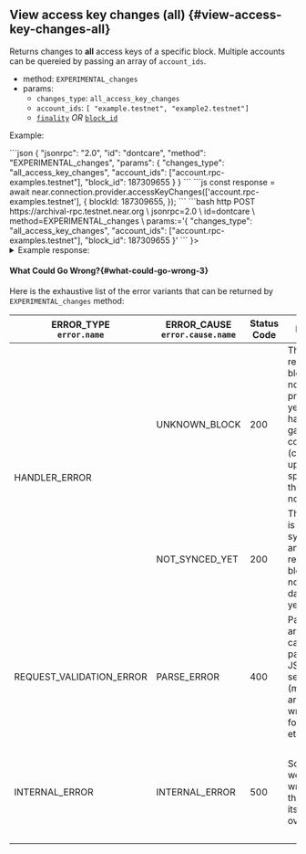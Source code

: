 
## View access key changes (all) {#view-access-key-changes-all}

Returns changes to <strong>all</strong> access keys of a specific block.
Multiple accounts can be quereied by passing an array of `account_ids`.

- method: `EXPERIMENTAL_changes`
- params:
  - `changes_type`: `all_access_key_changes`
  - `account_ids`: `[ "example.testnet", "example2.testnet"]`
  - [`finality`](/api/rpc/setup#using-finality-param) _OR_ [`block_id`](/api/rpc/setup#using-block_id-param)

Example:

<Tabs groupId="code-tabs">
  <TabItem value="json" label="JSON" default>
      ```json
      {
        "jsonrpc": "2.0",
        "id": "dontcare",
        "method": "EXPERIMENTAL_changes",
        "params": {
          "changes_type": "all_access_key_changes",
          "account_ids": ["account.rpc-examples.testnet"],
          "block_id": 187309655
        }
      }
      ```
  </TabItem>
  <TabItem value="js" label="JavaScript">
      ```js
      const response = await near.connection.provider.accessKeyChanges(['account.rpc-examples.testnet'], {
        blockId: 187309655,
      });
      ```
  </TabItem>
  <TabItem value="http" label="HTTPie">
      ```bash
      http POST https://archival-rpc.testnet.near.org \
        jsonrpc=2.0 \
        id=dontcare \
        method=EXPERIMENTAL_changes \
        params:='{
          "changes_type": "all_access_key_changes",
          "account_ids": ["account.rpc-examples.testnet"],
          "block_id": 187309655
        }'
      ```
  </TabItem>
  <TabItem value="Lantstool" label={<LantstoolLabel />}>
    <TryOutOnLantstool path="docs/5.api/rpc/access-keys/get-changes-for-account-keys.json" />
  </TabItem>
</Tabs>

<details>
  <summary>Example response: </summary>
    ```json
    {
      "jsonrpc": "2.0",
      "result": {
        "block_hash": "6EDgS3zF9aoBMfdHqthQTQtudt7JzdLBbkTb6Jn4wfP9",
        "changes": [
          {
            "cause": {
              "receipt_hash": "9meU2ibDyJS2ga4se7j5knsWetKrXaw5qBpwrYgN1Qeh",
              "type": "receipt_processing"
            },
            "change": {
              "access_key": {
                "nonce": 187309654000000,
                "permission": "FullAccess"
              },
              "account_id": "account.rpc-examples.testnet",
              "public_key": "ed25519:vJBU18AtvePANmepMoY3rtV3wt1RHwqoktak82E4d2M"
            },
            "type": "access_key_update"
          },
          {
            "cause": {
              "receipt_hash": "9meU2ibDyJS2ga4se7j5knsWetKrXaw5qBpwrYgN1Qeh",
              "type": "receipt_processing"
            },
            "change": {
              "access_key": {
                "nonce": 187309654000000,
                "permission": {
                  "FunctionCall": {
                    "allowance": "150000000000000000000000",
                    "method_names": [
                      "write_record",
                      "get_record",
                      "get_greeting",
                      "__contract_abi",
                      "contract_source_metadata"
                    ],
                    "receiver_id": "contract.rpc-examples.testnet"
                  }
                }
              },
              "account_id": "account.rpc-examples.testnet",
              "public_key": "ed25519:EddTahJwZpJjYPPmat7DBm1m2vdrFBzVv7e3T4hzkENd"
            },
            "type": "access_key_update"
          }
        ]
      },
      "id": "dontcare"
    }
    ```
</details>

#### What Could Go Wrong?{#what-could-go-wrong-3}

<ErrorSchemaDescription />

Here is the exhaustive list of the error variants that can be returned
by `EXPERIMENTAL_changes` method:

<table className="custom-stripe">
  <thead>
    <tr>
      <th>
        ERROR_TYPE
        <br />
        <code>error.name</code>
      </th>
      <th>
        ERROR_CAUSE
        <br />
        <code>error.cause.name</code>
      </th>
      <th>Status Code</th>
      <th>Reason</th>
      <th>Solution</th>
    </tr>
  </thead>
  <tbody>
    <tr>
      <td rowspan="2">HANDLER_ERROR</td>
      <td>UNKNOWN_BLOCK</td>
      <td>200</td>
      <td>
        The requested block has not been produced yet or it has been garbage-collected (cleaned up
        to save space on the RPC node)
      </td>
      <td>
        <ul>
          <li>Check that the requested block is legit</li>
          <li>
            If the block had been produced more than 5 epochs ago, try to send your request to{' '}
            <a
              href="https://near-nodes.io/intro/node-types#archival-node"
              target="_blank"
              rel="noopener noreferrer"
            >
              an archival node
            </a>
          </li>
        </ul>
      </td>
    </tr>
    <tr>
      <td>NOT_SYNCED_YET</td>
      <td>200</td>
      <td>The node is still syncing and the requested block is not in the database yet</td>
      <td>
        <ul>
          <li>Wait until the node finish syncing</li>
          <li>Send a request to a different node which is synced</li>
        </ul>
      </td>
    </tr>
    <tr className="stripe">
      <td>REQUEST_VALIDATION_ERROR</td>
      <td>PARSE_ERROR</td>
      <td>400</td>
      <td>
        Passed arguments can't be parsed by JSON RPC server (missing arguments, wrong format, etc.)
      </td>
      <td>
        <ul>
          <li>Check the arguments passed and pass the correct ones</li>
          <li>
            Check <code>error.cause.info</code> for more details
          </li>
        </ul>
      </td>
    </tr>
    <tr>
      <td>INTERNAL_ERROR</td>
      <td>INTERNAL_ERROR</td>
      <td>500</td>
      <td>Something went wrong with the node itself or overloaded</td>
      <td>
        <ul>
          <li>Try again later</li>
          <li>Send a request to a different node</li>
          <li>
            Check <code>error.cause.info</code> for more details
          </li>
        </ul>
      </td>
    </tr>
  </tbody>
</table>
